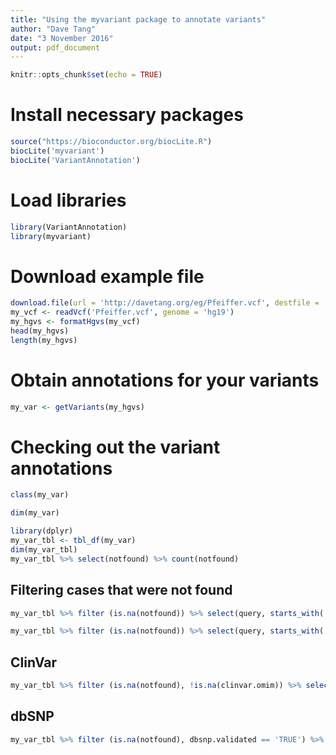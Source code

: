 ```yaml
---
title: "Using the myvariant package to annotate variants"
author: "Dave Tang"
date: "3 November 2016"
output: pdf_document
---
```


```r
knitr::opts_chunk$set(echo = TRUE)
```

# Install necessary packages

```r
source("https://bioconductor.org/biocLite.R")
biocLite('myvariant')
biocLite('VariantAnnotation')
```

# Load libraries

```r
library(VariantAnnotation)
library(myvariant)
```

# Download example file

```r
download.file(url = 'http://davetang.org/eg/Pfeiffer.vcf', destfile = 'Pfeiffer.vcf')
my_vcf <- readVcf('Pfeiffer.vcf', genome = 'hg19')
my_hgvs <- formatHgvs(my_vcf)
head(my_hgvs)
length(my_hgvs)
```

# Obtain annotations for your variants

```r
my_var <- getVariants(my_hgvs)
```

# Checking out the variant annotations

```r
class(my_var)

dim(my_var)
```

```r
library(dplyr)
my_var_tbl <- tbl_df(my_var)
dim(my_var_tbl)
my_var_tbl %>% select(notfound) %>% count(notfound)
```

## Filtering cases that were not found

```r
my_var_tbl %>% filter (is.na(notfound)) %>% select(query, starts_with('evs')) %>% dim()
```

```r
my_var_tbl %>% filter (is.na(notfound)) %>% select(query, starts_with('cadd')) %>% dim()
```

## ClinVar

```r
my_var_tbl %>% filter (is.na(notfound), !is.na(clinvar.omim)) %>% select(query, starts_with('clinvar'))
```

## dbSNP

```r
my_var_tbl %>% filter (is.na(notfound), dbsnp.validated == 'TRUE') %>% select(query, starts_with('dbsnp'))
```

